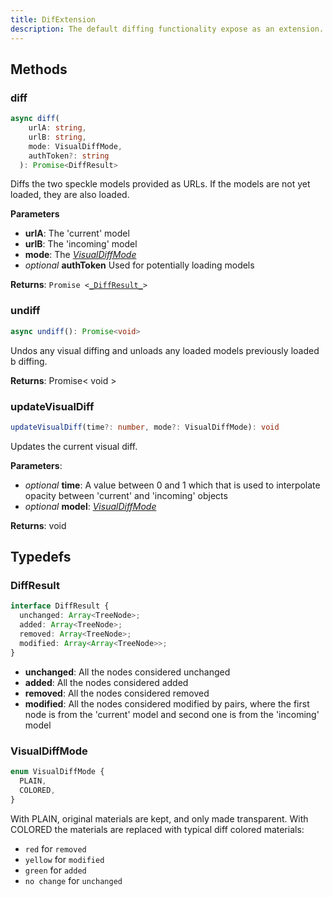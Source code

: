 ```yaml
---
title: DifExtension
description: The default diffing functionality expose as an extension.
---
```


## Methods

### diff

```typescript
async diff(
    urlA: string,
    urlB: string,
    mode: VisualDiffMode,
    authToken?: string
  ): Promise<DiffResult>
```

Diffs the two speckle models provided as URLs. If the models are not yet loaded, they are also loaded.

**Parameters**

- **urlA**: The 'current' model
- **urlB**: The 'incoming' model
- **mode**: The [_VisualDiffMode_](/dev/viewer/extensions/diff-extension-api#visualdiffmode)
- _optional_ **authToken** Used for potentially loading models

**Returns**: `Promise <`[`_DiffResult_`](/dev/viewer/extensions/diff-extension-api#diffresult)`>`

### undiff

```typescript
async undiff(): Promise<void>
```

Undos any visual diffing and unloads any loaded models previously loaded b diffing.

**Returns**: Promise< void >

### updateVisualDiff

```typescript
updateVisualDiff(time?: number, mode?: VisualDiffMode): void
```

Updates the current visual diff.

**Parameters**:

- _optional_ **time**: A value between 0 and 1 which that is used to interpolate opacity between 'current' and 'incoming' objects
- _optional_ **model**: [_VisualDiffMode_](/dev/viewer/extensions/diff-extension-api#visualdiffmode)

**Returns**: void

## Typedefs

### DiffResult

```typescript
interface DiffResult {
  unchanged: Array<TreeNode>;
  added: Array<TreeNode>;
  removed: Array<TreeNode>;
  modified: Array<Array<TreeNode>>;
}
```

- **unchanged**: All the nodes considered unchanged
- **added**: All the nodes considered added
- **removed**: All the nodes considered removed
- **modified**: All the nodes considered modified by pairs, where the first node is from the 'current' model and second one is from the 'incoming' model

### VisualDiffMode

```typescript
enum VisualDiffMode {
  PLAIN,
  COLORED,
}
```

With PLAIN, original materials are kept, and only made transparent. With COLORED the materials are replaced with typical diff colored materials:

- `red` for `removed`
- `yellow` for `modified`
- `green` for `added`
- `no change` for `unchanged`
